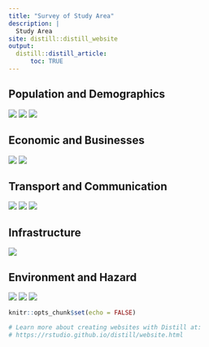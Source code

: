```yaml
---
title: "Survey of Study Area"
description: |
  Study Area
site: distill::distill_website
output:
  distill::distill_article:
      toc: TRUE
---
```

## Population and Demographics
![](Layout/population.jpg)
![](Layout/populationdensity.jpg)
![](Layout/dominantagegroup.jpg)

## Economic and Businesses
![](Layout/sitedistribution.png)
![](Layout/Agriculturedistribution.png)


## Transport and Communication

![](Layout/roadnetwork.jpg)
![](Layout/transport.jpg)
![](Layout/communication.jpg)


## Infrastructure 
![](Layout/settlementdensity.jpg)


## Environment and Hazard
![](Layout/naturalforest.jpg)
![](Layout/farmingplantation.jpg)
![](Layout/heatmap.jpg)


```r
knitr::opts_chunk$set(echo = FALSE)

# Learn more about creating websites with Distill at:
# https://rstudio.github.io/distill/website.html

```





